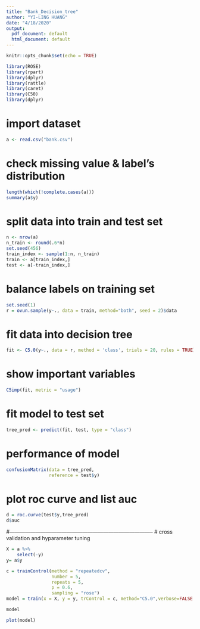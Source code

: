 ---
title: "Bank_Decision_tree"
author: "YI-LING HUANG"
date: "4/18/2020"
output:
  pdf_document: default
  html_document: default
---

```{r setup, include=FALSE}
knitr::opts_chunk$set(echo = TRUE)
```

```{r}
library(ROSE)
library(rpart)
library(dplyr)
library(rattle)
library(caret)
library(C50)
library(dplyr)
```

# import dataset
```{r}
a <- read.csv("bank.csv")
```

# check missing value & label's distribution
```{r}
length(which(!complete.cases(a)))
summary(a$y)
```

# split data into train and test set
```{r}
n <- nrow(a)
n_train <- round(.6*n)
set.seed(456)
train_index <- sample(1:n, n_train)
train <- a[train_index,]
test <- a[-train_index,]
```

# balance labels on training set
```{r}
set.seed(1)
r = ovun.sample(y~., data = train, method="both", seed = 2)$data
```

# fit data into decision tree
```{r}
fit <- C5.0(y~., data = r, method = 'class', trials = 20, rules = TRUE)
```

# show important variables
```{r}
C5imp(fit, metric = "usage")
```

# fit model to test set
```{r}
tree_pred <- predict(fit, test, type = "class")

```

# performance of model
```{r}
confusionMatrix(data = tree_pred,
                reference = test$y)
```

# plot roc curve and list auc
```{r}
d = roc.curve(test$y,tree_pred)
d$auc
```


#-----------------------------------------------------------------------------------
# cross validation and hyparameter tuning
```{r}
X = a %>%
    select(-y)
y= a$y
```

```{r}
c = trainControl(method = "repeatedcv",
                 number = 5,
                 repeats = 5,
                 p = 0.6,
                 sampling = "rose")
model = train(x = X, y = y, trControl = c, method="C5.0",verbose=FALSE )
```

```{r}
model
```

```{r}
plot(model)
```

